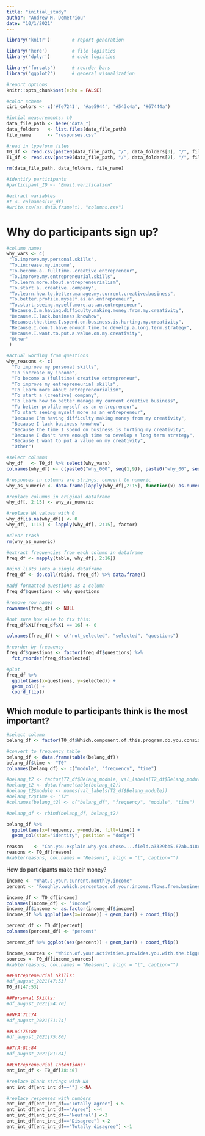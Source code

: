 ```yaml
---
title: "initial_study"
author: "Andrew M. Demetriou"
date: "10/1/2021"
---
```


```r
library('knitr')        # report generation

library('here')         # file logistics
library('dplyr')        # code logistics

library('forcats')      # reorder bars
library('ggplot2')      # general visualization

#report options
knitr::opts_chunk$set(echo = FALSE)

#color scheme
ciri_colors <- c('#fe7241', '#ae5944', '#543c4a', '#67444a')
```

```r
#intial measurements; t0
data_file_path <- here("data_")
data_folders   <- list.files(data_file_path)
file_name      <- "responses.csv"

#read in typeform files
T0_df <- read.csv(paste0(data_file_path, "/", data_folders[3], "/", file_name)) # "Onboarding Form CBL - August 2021"
T1_df <- read.csv(paste0(data_file_path, "/", data_folders[2], "/", file_name)) # "CBL Feedbak Day 1 & 2"

rm(data_file_path, data_folders, file_name)

#identify participants
#participant_ID <- "Email.verification"
```

```r
#extract variables
#t <- colnames(T0_df)
#write.csv(as.data.frame(t), "columns.csv")
```


# Why do participants sign up?

```r
#column names
why_vars <- c(
 "To.improve.my.personal.skills",
 "To.increase.my.income",
 "To.become.a..fulltime..creative.entrepreneur",
 "To.improve.my.entrepreneurial.skills",
 "To.learn.more.about.entrepreneurialism",
 "To.start.a..creative..company",
 "To.learn.how.to.better.manage.my.current.creative.business",
 "To.better.profile.myself.as.an.entrepreneur",
 "To.start.seeing.myself.more.as.an.entrepreneur",
 "Because.I.m.having.difficulty.making.money.from.my.creativity",                   
 "Because.I.lack.business.knowhow",                   
 "Because.the.time.I.spend.on.business.is.hurting.my.creativity",                   
 "Because.I.don.t.have.enough.time.to.develop.a.long.term.strategy",                   
 "Because.I.want.to.put.a.value.on.my.creativity",
 "Other"
 )

#actual wording from questions
why_reasons <- c(
  "To improve my personal skills", 
  "To increase my income", 
  "To become a (fulltime) creative entrepreneur", 
  "To improve my entrepreneurial skills",
  "To learn more about entrepreneurialism",
  "To start a (creative) company",
  "To learn how to better manage my current creative business", 
  "To better profile myself as an entrepreneur",
  "To start seeing myself more as an entrepreneur",
  "Because I'm having difficulty making money from my creativity",
  "Because I lack business knowhow",
  "Because the time I spend on business is hurting my creativity",
  "Because I don't have enough time to develop a long term strategy",
  "Because I want to put a value on my creativity", 
  "Other")

#select columns
why_df   <- T0_df %>% select(why_vars)
colnames(why_df) <- c(paste0("why_000", seq(1,9)), paste0("why_00", seq(10,15)))

```


```r
#responses in columns are strings: convert to numeric
why_as_numeric <- data.frame(lapply(why_df[,2:15], function(x) as.numeric(x != "")))

#replace columns in original dataframe
why_df[, 2:15] <- why_as_numeric

#replace NA values with 0
why_df[is.na(why_df)] <- 0
why_df[, 1:15] <- lapply(why_df[, 2:15], factor)

#clear trash
rm(why_as_numeric)
```

```r
#extract frequencies from each column in dataframe
freq_df <- mapply(table, why_df[, 2:16])

#bind lists into a single dataframe
freq_df <- do.call(rbind, freq_df) %>% data.frame()

#add formatted questions as a column
freq_df$questions <- why_questions

#remove row names
rownames(freq_df) <- NULL

#not sure how else to fix this:
freq_df$X1[freq_df$X1 == 16] <- 0

colnames(freq_df) <- c("not_selected", "selected", "questions")

#reorder by frequency
freq_df$questions <- factor(freq_df$questions) %>%
  fct_reorder(freq_df$selected)

#plot
freq_df %>%
  ggplot(aes(x=questions, y=selected)) +
  geom_col() +
  coord_flip()
```

## Which module to participants think is the most important?

```r
#select column
belang_df <- factor(T0_df$Which.component.of.this.program.do.you.consider.most.valuable.to.you.at.this.point.)

#convert to frequency table
belang_df <- data.frame(table(belang_df))
belang_df$time <- "T0"
colnames(belang_df) <- c("module", "frequency", "time")

#belang_t2 <- factor(T2_df$Belang_module, val_labels(T2_df$Belang_module))
#belang_t2 <- data.frame(table(belang_t2))
#belang_t2$module <- names(val_labels(T2_df$Belang_module))
#belang_t2$time <- "T2"
#colnames(belang_t2) <- c("belang_df", "frequency", "module", "time")

#belang_df <- rbind(belang_df, belang_t2)

belang_df %>%
  ggplot(aes(x=frequency, y=module, fill=time)) +
  geom_col(stat="identity", position = "dodge")
```

```r
reason    <- "Can.you.explain.why.you.chose....field.a3329bb5.67ab.418c.a388.237285d8ecda....."
reasons <- T0_df[reason]
#kable(reasons, col.names = "Reasons", align = "l", caption="")
```
How do participants make their money?

```r
income <- "What.s.your.current.monthly.income"
percent <- "Roughly..which.percentage.of.your.income.flows.from.business.or.projects.that.you.own."

income_df <- T0_df[income]
colnames(income_df) <- "income"
income_df$income <- as.factor(income_df$income)
income_df %>% ggplot(aes(x=income)) + geom_bar() + coord_flip()
```

```r
percent_df <- T0_df[percent]
colnames(percent_df) <- "percent"

percent_df %>% ggplot(aes(percent)) + geom_bar() + coord_flip()
```


```r
income_sources <- "Which.of.your.activities.provides.you.with.the.bigger.part.of.your.monthly.income"
sources <- T0_df[income_sources]
#kable(reasons, col.names = "Reasons", align = "l", caption="")
```

```r
##Entrepreneurial Skills:
#df_august_2021[47:53]
T0_df[47:53]

##Personal Skills:
#df_august_2021[54:70]

##NFA:71:74
#df_august_2021[71:74]

##LoC:75:80
#df_august_2021[75:80]

##TfA:81:84
#df_august_2021[81:84]
```

```r
##Entrepreneurial Intentions:
ent_int_df <- T0_df[38:46]

#replace blank strings with NA
ent_int_df[ent_int_df==""] <-NA

#replace responses with numbers
ent_int_df[ent_int_df=="Totally agree"] <-5
ent_int_df[ent_int_df=="Agree"] <-4
ent_int_df[ent_int_df=="Neutral"] <-3
ent_int_df[ent_int_df=="Disagree"] <-2
ent_int_df[ent_int_df=="Totally disagree"] <-1
```

